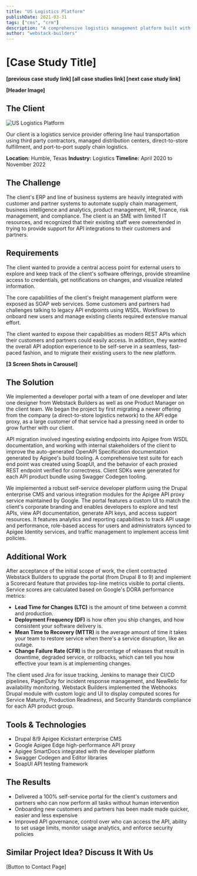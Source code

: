 ```yaml
---
title: "US Logistics Platform"
publishDate: 2021-03-31
tags: ["cms", "crm"]
description: "A comprehensive logistics management platform built with modern CMS"
author: "webstack-builders"
---
```


# [Case Study Title]

**[previous case study link] [all case studies link] [next case study link]**

**[Header Image]**

## The Client

![US Logistics Platform](./cover.webp)

Our client is a logistics service provider offering line haul transportation using third party contractors, managed distribution centers, direct-to-store fulfillment, and port-to-port supply chain logistics.

**Location:** Humble, Texas
**Industry:** Logistics
**Timeline:** April 2020 to November 2022

## The Challenge

The client's ERP and line of business systems are heavily integrated with customer and partner systems to automate supply chain management, business intelligence and analytics, product management, HR, finance, risk management, and compliance. The client is an SME with limited IT resources, and recognized that their existing staff were overextended in trying to provide support for API integrations to their customers and partners.

## Requirements

The client wanted to provide a central access point for external users to explore and keep track of the client's software offerings, provide streamline access to credentials, get notifications on changes, and visualize related information.

The core capabilities of the client's freight management platform were exposed as SOAP web services. Some customers and partners had challenges talking to legacy API endpoints using WSDL. Workflows to onboard new users and manage existing clients required extensive manual effort.

The client wanted to expose their capabilities as modern REST APIs which their customers and partners could easily access. In addition, they wanted the overall API adoption experience to be self-serve in a seamless, fast-paced fashion, and to migrate their existing users to the new platform.

**[3 Screen Shots in Carousel]**

## The Solution

We implemented a developer portal with a team of one developer and later one designer from Webstack Builders as well as one Product Manager on the client team. We began the project by first migrating a newer offering from the company (a direct-to-store logistics network) to the API edge proxy, as a large customer of that service had a pressing need in order to grow further with our client.

API migration involved ingesting existing endpoints into Apigee from WSDL documentation, and  working with internal stakeholders of the client to improve the auto-generated OpenAPI Specification documentation generated by Apigee's build tooling. A comprehensive test suite for each end point was created using SoapUI, and the behavior of each proxied REST endpoint verified for correctness. Client SDKs were generated for each API product bundle using Swagger Codegen tooling.

We implemented a robust self-service developer platform using the Drupal enterprise CMS and various integration modules for the Apigee API proxy service maintained by Google. The portal features a custom UI to match the client's corporate branding and enables developers to explore and test APIs, view API  documentation, generate API keys, and access support resources. It features analytics and reporting capabilities to track API usage and performance, role-based access for users and administrators synced to Apigee Identity services, and traffic management to implement access limit policies.

## Additional Work

After acceptance of the initial scope of work, the client contracted Webstack Builders to upgrade the portal (from Drupal 8 to 9) and implement a Scorecard feature that provides top-line metrics visible to portal clients. Service scores are calculated based on Google's DORA performance metrics:

- **Lead Time for Changes (LTC)** is the amount of time between a commit and production.
- **Deployment Frequency (DF)** is how often you ship changes, and how consistent your software delivery is.
- **Mean Time to Recovery (MTTR)** is the average amount of time it takes your team to restore service when there's a service disruption, like an outage.
- **Change Failure Rate (CFR)** is the percentage of releases that result in downtime, degraded  service, or rollbacks, which can tell you how effective your team is at  implementing changes.

The client used Jira for issue tracking, Jenkins to manage their CI/CD pipelines, PagerDuty for incident response management, and NewRelic for availability monitoring. Webstack Builders implemented the Webhooks Drupal module with custom logic and UI to display computed scores for Service Maturity, Production Readiness, and Security Standards compliance  for each API product group.

## Tools & Technologies

- Drupal 8/9 Apigee Kickstart enterprise CMS
- Google Apigee Edge high-performance API proxy
- Apigee SmartDocs integrated with the developer platform
- Swagger Codegen and Editor libraries
- SoapUI API testing framework

## The Results

- Delivered a 100% self-service portal for the client's customers and partners who can now perform all tasks without human intervention
- Onboarding new customers and partners has been made made quicker, easier and less expensive
- Improved API  governance, control over who can access the API, ability to set usage limits,  monitor usage analytics, and enforce security policies

## Similar Project Idea? Discuss It With Us

[Button to Contact Page]
